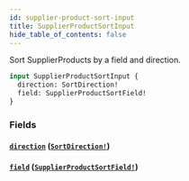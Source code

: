 ```yaml
---
id: supplier-product-sort-input
title: SupplierProductSortInput
hide_table_of_contents: false
---
```



Sort SupplierProducts by a field and direction.

```graphql
input SupplierProductSortInput {
  direction: SortDirection!
  field: SupplierProductSortField!
}
```


### Fields

#### [`direction`](#) ([`SortDirection!`](/supply/api/graphql-admin/reference/enums/sort-direction))




#### [`field`](#) ([`SupplierProductSortField!`](/supply/api/graphql-admin/reference/enums/supplier-product-sort-field))






